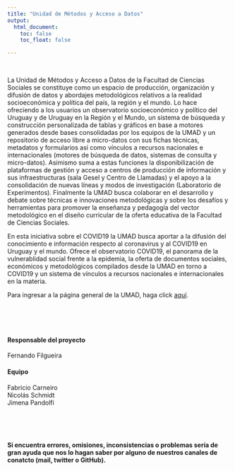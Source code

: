 ```yaml
---
title: "Unidad de Métodos y Acceso a Datos"
output:
  html_document:
    toc: false
    toc_float: false

---
```


<br />  

    
La Unidad de Métodos y Acceso a Datos de la Facultad de Ciencias Sociales se constituye como un espacio de producción, organización y difusión de datos y abordajes metodológicos relativos a la realidad socioeconómica y política del país, la región y el mundo. Lo hace ofreciendo a los usuarios un observatorio socioeconómico y político del Uruguay y de Uruguay en la Región y el Mundo, un sistema de búsqueda y construcción personalizada de tablas y gráficos en base a motores generados desde bases consolidadas por los equipos de la UMAD y un repositorio de acceso libre a micro-datos con sus fichas técnicas, metadatos y formularios así como vínculos a recursos nacionales e internacionales (motores de búsqueda de datos, sistemas de consulta y micro-datos). Asimismo suma a estas funciones la disponibilización de plataformas de gestión y acceso a centros de producción de información y sus infraestructuras (sala Gesel y Centro de Llamadas) y el apoyo a la consolidación de nuevas líneas y modos de investigación (Laboratorio de Experimentos). Finalmente la UMAD busca colaborar en el desarrollo y debate sobre técnicas e innovaciones metodológicas y sobre los desafíos y herramientas para promover la enseñanza y pedagogía del vector metodológico en el diseño curricular de la oferta educativa de la Facultad de Ciencias Sociales.

En esta iniciativa sobre el COVID19 la UMAD busca aportar a la difusión del conocimiento e información respecto al coronavirus y al COVID19 en Uruguay y el mundo. Ofrece el observatorio COVID19, el panorama de la vulnerablidad social frente a la epidemia, la oferta de documentos sociales, económicos y metodológicos compilados desde la UMAD en torno a COVID19 y un sistema de vínculos a recursos nacionales e internacionales en la materia.

Para ingresar a la página general de la UMAD, haga click [aquí](https://umad.cienciassociales.edu.uy/).    

<br />
    <br />
        <br />

#### **Responsable del proyecto**  

Fernando Filgueira

#### **Equipo**  

Fabricio Carneiro  
Nicolás Schmidt  
Jimena Pandolfi  


  <br />
    <br />
      <br />
     
__Si encuentra errores, omisiones, inconsistencias o problemas sería de gran ayuda que nos lo hagan saber por alguno de nuestros canales de conatcto (mail, twitter o GitHub).__    



